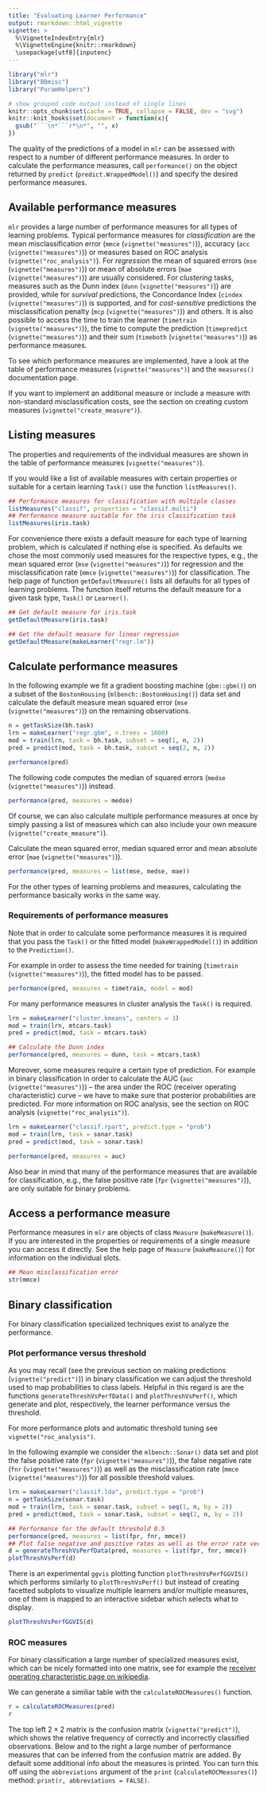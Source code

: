 ```yaml
---
title: "Evaluating Learner Performance"
output: rmarkdown::html_vignette
vignette: >
  %\VignetteIndexEntry{mlr}
  %\VignetteEngine{knitr::rmarkdown}
  \usepackage[utf8]{inputenc}
---
```


```r
library("mlr")
library("BBmisc")
library("ParamHelpers")

# show grouped code output instead of single lines
knitr::opts_chunk$set(cache = TRUE, collapse = FALSE, dev = "svg")
knitr::knit_hooks$set(document = function(x){
  gsub("```\n*```r*\n*", "", x)
})
```

The quality of the predictions of a model in `mlr` can be assessed with respect to a number of different performance measures.
In order to calculate the performance measures, call `performance()` on the object returned by `predict` (`predict.WrappedModel()`) and specify the desired performance measures.

## Available performance measures

`mlr` provides a large number of performance measures for all types of learning problems.
Typical performance measures for *classification* are the mean misclassification error (`mmce` (`vignette("measures")`)), accuracy (`acc` (`vignette("measures")`)) or measures based on ROC analysis (`vignette("roc_analysis")`).
For *regression* the mean of squared errors (`mse` (`vignette("measures")`)) or mean of absolute errors (`mae` (`vignette("measures")`)) are usually considered.
For *clustering* tasks, measures such as the Dunn index (`dunn` (`vignette("measures")`)) are provided, while for *survival* predictions, the Concordance Index (`cindex` (`vignette("measures")`)) is supported, and for *cost-sensitive* predictions the misclassification penalty (`mcp` (`vignette("measures")`)) and others. 
It is also possible to access the time to train the learner (`timetrain` (`vignette("measures")`)), the time to compute the prediction (`timepredict` (`vignette("measures")`)) and their sum (`timeboth` (`vignette("measures")`)) as performance measures.

To see which performance measures are implemented, have a look at the
table of performance measures (`vignette("measures")`) and the `measures()` documentation page.

If you want to implement an additional measure or include a measure with non-standard misclassification costs, see the section on creating custom measures (`vignette("create_measure")`).

## Listing measures

The properties and requirements of the individual measures are shown in the table of performance measures (`vignette("measures")`).

If you would like a list of available measures with certain properties or suitable for a certain learning `Task()` use the function `listMeasures()`.

```r
## Performance measures for classification with multiple classes
listMeasures("classif", properties = "classif.multi")
## Performance measure suitable for the iris classification task
listMeasures(iris.task)
```

For convenience there exists a default measure for each type of learning problem, which is calculated if nothing else is specified. As defaults we chose the most commonly used measures for the respective types, e.g., the mean squared error (`mse` (`vignette("measures")`)) for regression and the misclassification rate (`mmce` (`vignette("measures")`)) for classification.
The help page of function `getDefaultMeasure()` lists all defaults for all types of learning problems.
The function itself returns the default measure for a given task type, `Task()` or `Learner()`.

```r
## Get default measure for iris.task
getDefaultMeasure(iris.task)

## Get the default measure for linear regression
getDefaultMeasure(makeLearner("regr.lm"))
```

## Calculate performance measures

In the following example we fit a gradient boosting machine (`gbm::gbm()`) on a subset of the `BostonHousing` (`mlbench::BostonHousing()`) data set and calculate the default measure mean squared error (`mse` (`vignette("measures")`)) on the remaining observations.

```r
n = getTaskSize(bh.task)
lrn = makeLearner("regr.gbm", n.trees = 1000)
mod = train(lrn, task = bh.task, subset = seq(1, n, 2))
pred = predict(mod, task = bh.task, subset = seq(2, n, 2))

performance(pred)
```

The following code computes the median of squared errors (`medse` (`vignette("measures")`)) instead.

```r
performance(pred, measures = medse)
```

Of course, we can also calculate multiple performance measures at once by simply passing a list of measures which can also include your own measure (`vignette("create_measure")`).

Calculate the mean squared error, median squared error and mean absolute error (`mae` (`vignette("measures")`)).

```r
performance(pred, measures = list(mse, medse, mae))
```

For the other types of learning problems and measures, calculating the performance basically works in the same way.

### Requirements of performance measures

Note that in order to calculate some performance measures it is required that you pass the `Task()` or the fitted model (`makeWrappedModel()`) in addition to the `Prediction()`.

For example in order to assess the time needed for training (`timetrain` (`vignette("measures")`)), the fitted model has to be passed.

```r
performance(pred, measures = timetrain, model = mod)
```

For many performance measures in cluster analysis the `Task()` is required.

```r
lrn = makeLearner("cluster.kmeans", centers = 3)
mod = train(lrn, mtcars.task)
pred = predict(mod, task = mtcars.task)

## Calculate the Dunn index
performance(pred, measures = dunn, task = mtcars.task)
```

Moreover, some measures require a certain type of prediction.
For example in binary classification in order to calculate the AUC (`auc` (`vignette("measures")`)) -- the area under the ROC (receiver operating characteristic) curve -- we have to make sure that posterior
probabilities are predicted.
For more information on ROC analysis, see the section on ROC analysis (`vignette("roc_analysis")`).

```r
lrn = makeLearner("classif.rpart", predict.type = "prob")
mod = train(lrn, task = sonar.task)
pred = predict(mod, task = sonar.task)

performance(pred, measures = auc)
```

Also bear in mind that many of the performance measures that are available for classification, e.g., the false positive rate (`fpr` (`vignette("measures")`)), are only suitable for binary problems.

## Access a performance measure

Performance measures in `mlr` are objects of class `Measure` (`makeMeasure()`).
If you are interested in the properties or requirements of a single measure you can access it directly.
See the help page of `Measure` (`makeMeasure()`) for information on the individual slots.

```r
## Mean misclassification error
str(mmce)
```

## Binary classification

For binary classification specialized techniques exist to analyze the performance.

### Plot performance versus threshold

As you may recall (see the previous section on making predictions (`vignette("predict")`)) in binary classification we can adjust the threshold used to map probabilities to class labels.
Helpful in this regard is are the functions `generateThreshVsPerfData()` and `plotThreshVsPerf()`, which generate and plot, respectively, the learner performance versus the threshold.

For more performance plots and automatic threshold tuning see `vignette("roc_analysis")`.

In the following example we consider the `mlbench::Sonar()` data set and plot the false positive rate (`fpr` (`vignette("measures")`)), the false negative rate (`fnr` (`vignette("measures")`)) as well as the misclassification rate (`mmce` (`vignette("measures")`)) for all possible threshold values.

```r
lrn = makeLearner("classif.lda", predict.type = "prob")
n = getTaskSize(sonar.task)
mod = train(lrn, task = sonar.task, subset = seq(1, n, by = 2))
pred = predict(mod, task = sonar.task, subset = seq(2, n, by = 2))

## Performance for the default threshold 0.5
performance(pred, measures = list(fpr, fnr, mmce))
## Plot false negative and positive rates as well as the error rate versus the threshold
d = generateThreshVsPerfData(pred, measures = list(fpr, fnr, mmce))
plotThreshVsPerf(d)
```

There is an experimental `ggvis` plotting function `plotThreshVsPerfGGVIS()` which performs similarly to `plotThreshVsPerf()` but instead of creating facetted subplots to visualize multiple learners and/or multiple measures, one of them is mapped to an interactive sidebar which selects what to display.

```r
plotThreshVsPerfGGVIS(d)
```

### ROC measures

For binary classification a large number of specialized measures exist, which can be nicely formatted into
one matrix, see for example the [receiver operating characteristic page on wikipedia](https://en.wikipedia.org/wiki/Receiver_operating_characteristic).

We can generate a similiar table with the `calculateROCMeasures()` function.

```r
r = calculateROCMeasures(pred)
r
```

The top left $2 \times 2$ matrix is the confusion matrix (`vignette("predict")`), which shows the relative frequency of correctly and incorrectly classified observations. Below and to the right a large number of performance measures that can be inferred from the confusion matrix are added. 
By default some additional info about the measures is printed.
You can turn this off using the `abbreviations` argument of the `print` (`calculateROCMeasures()`) method:
`print(r, abbreviations = FALSE)`.
